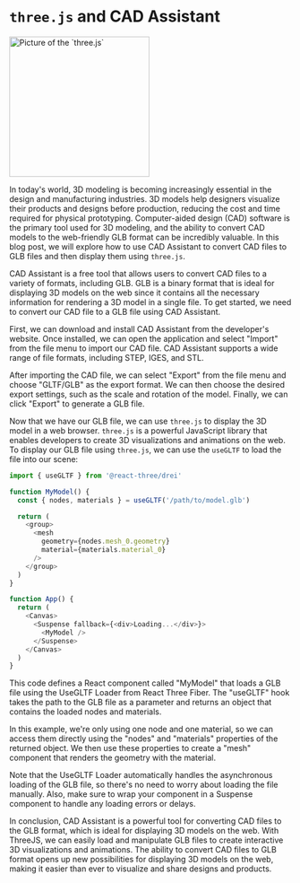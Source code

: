 
# `three.js` and CAD Assistant

<Image className="flex rounded-full justify-center items-center mx-auto" width="250" height="250" placeholder="blur" blurDataURL="data:image/gif;base64,R0lGODlhAQABAPAA${
    triplet(0, r, g) + triplet(b, 255, 255)
  }/yH5BAAAAAAALAAAAAABAAEAAAICRAEAOw==" alt="Picture of the `three.js`" src="https://raw.githubusercontent.com/mrdoob/three.js/dev/icon.png"/>

In today's world, 3D modeling is becoming increasingly essential in the design
and manufacturing industries. 3D models help designers visualize their products
and designs before production, reducing the cost and time required for physical
prototyping. Computer-aided design (CAD) software is the primary tool used for
3D modeling, and the ability to convert CAD models to the web-friendly GLB
format can be incredibly valuable. In this blog post, we will explore how to use
CAD Assistant to convert CAD files to GLB files and then display them using
`three.js`.

CAD Assistant is a free tool that allows users to convert CAD files to a variety
of formats, including GLB. GLB is a binary format that is ideal for displaying
3D models on the web since it contains all the necessary information for
rendering a 3D model in a single file. To get started, we need to convert our
CAD file to a GLB file using CAD Assistant.

First, we can download and install CAD Assistant from the developer's website.
Once installed, we can open the application and select "Import" from the file
menu to import our CAD file. CAD Assistant supports a wide range of file
formats, including STEP, IGES, and STL.

After importing the CAD file, we can select "Export" from the file menu and
choose "GLTF/GLB" as the export format. We can then choose the desired export
settings, such as the scale and rotation of the model. Finally, we can click
"Export" to generate a GLB file.

Now that we have our GLB file, we can use `three.js` to display the 3D model in
a web browser. `three.js` is a powerful JavaScript library that enables
developers to create 3D visualizations and animations on the web. To display our
GLB file using `three.js`, we can use the `useGLTF` to load the file into our
scene:

```js
import { useGLTF } from '@react-three/drei'

function MyModel() {
  const { nodes, materials } = useGLTF('/path/to/model.glb')

  return (
    <group>
      <mesh
        geometry={nodes.mesh_0.geometry}
        material={materials.material_0}
      />
    </group>
  )
}

function App() {
  return (
    <Canvas>
      <Suspense fallback={<div>Loading...</div>}>
        <MyModel />
      </Suspense>
    </Canvas>
  )
}
```

This code defines a React component called "MyModel" that loads a GLB file using
the UseGLTF Loader from React Three Fiber. The "useGLTF" hook takes the path to
the GLB file as a parameter and returns an object that contains the loaded nodes
and materials.

In this example, we're only using one node and one material, so we can access
them directly using the "nodes" and "materials" properties of the returned
object. We then use these properties to create a "mesh" component that renders
the geometry with the material.

Note that the UseGLTF Loader automatically handles the asynchronous loading of
the GLB file, so there's no need to worry about loading the file manually. Also,
make sure to wrap your component in a Suspense component to handle any loading
errors or delays.

In conclusion, CAD Assistant is a powerful tool for converting CAD files to the
GLB format, which is ideal for displaying 3D models on the web. With ThreeJS, we
can easily load and manipulate GLB files to create interactive 3D visualizations
and animations. The ability to convert CAD files to GLB format opens up new
possibilities for displaying 3D models on the web, making it easier than ever to
visualize and share designs and products.

